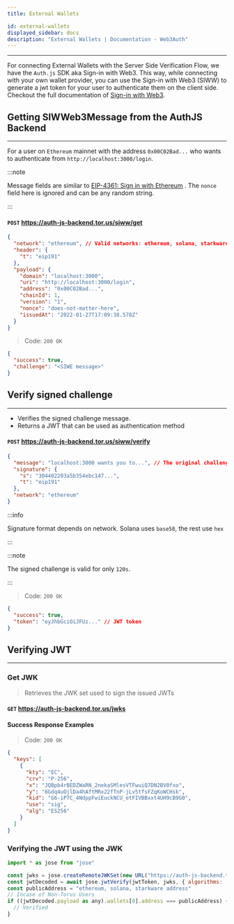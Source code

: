 ```yaml
---
title: External Wallets

id: external-wallets
displayed_sidebar: docs
description: "External Wallets | Documentation - Web3Auth"
---
```


---

For connecting External Wallets with the Server Side Verification Flow, we have the `Auth.js` SDK aka Sign-in with Web3. This way, while connecting
with your own wallet provider, you can use the Sign-in with Web3 (SIWW) to generate a jwt token for your user to authenticate them on the client side.
Checkout the full documentation of [Sign-in with Web3](https://siww.web3auth.io/).

## Getting SIWWeb3Message from the AuthJS Backend

---

For a user on `Ethereum` mainnet with the address `0x00C02Bad...` who wants to authenticate from `http://localhost:3000/login`.

:::note

Message fields are similar to [EIP-4361: Sign in with Ethereum](https://docs.login.xyz/general-information/siwe-overview/eip-4361#specification) . The
`nonce` field here is ignored and can be any random string.

:::

#### `POST` https://auth-js-backend.tor.us/siww/get

```json
{
  "network": "ethereum", // Valid networks: ethereum, solana, starkware
  "header": {
    "t": "eip191"
  },
  "payload": {
    "domain": "localhost:3000",
    "uri": "http://localhost:3000/login",
    "address": "0x00C02Bad...",
    "chainId": 1,
    "version": "1",
    "nonce": "does-not-matter-here",
    "issuedAt": "2022-01-27T17:09:38.578Z"
  }
}
```

> Code: `200 OK`

```json
{
  "success": true,
  "challenge": "<SIWE message>"
}
```

## Verify signed challenge

---

- Verifies the signed challenge message.
- Returns a JWT that can be used as authentication method

#### `POST` https://auth-js-backend.tor.us/siww/verify

```json
{
  "message": "localhost:3000 wants you to...", // The original challenge message from 'Get challenge message' endpoint
  "signature": {
    "s": "304402203a5b354ebc147...",
    "t": "eip191"
  },
  "network": "ethereum"
}
```

:::info

Signature format depends on network. Solana uses `base58`, the rest use `hex`

:::

:::note

The signed challenge is valid for only `120s`.

:::

> Code: `200 OK`

```json
{
  "success": true,
  "token": "eyJhbGciOiJFUz..." // JWT token
}
```

## Verifying JWT

---

### Get JWK

> Retrieves the JWK set used to sign the issued JWTs

#### `GET` https://auth-js-backend.tor.us/jwks

#### Success Response Examples

> Code: `200 OK`

```json
{
  "keys": [
    {
      "kty": "EC",
      "crv": "P-256",
      "x": "JQBpb4rBEDZWaRN_2nekaSMlesVTFwuiQ7DN2BV0fxo",
      "y": "6Gdq4uOjlDa4hAftMRx22fTnP-jLv5tfsFZqKoWCHsk",
      "kid": "G6-iP7C_4NdppFwiEuckNCU_etFIVBBxxt4UH9cB9G0",
      "use": "sig",
      "alg": "ES256"
    }
  ]
}
```

### Verifying the JWT using the JWK

```javascript
import * as jose from "jose"

const jwks = jose.createRemoteJWKSet(new URL("https://auth-js-backend.tor.us/jwks"));
const jwtDecoded = await jose.jwtVerify(jwtToken, jwks, { algorithms: ["ES256"] });
const publicAddress = "ethereum, solana, starkware address"
// Incase of Non-Torus Users
if ((jwtDecoded.payload as any).wallets[0].address === publicAddress) {
  // Verified
}
```
